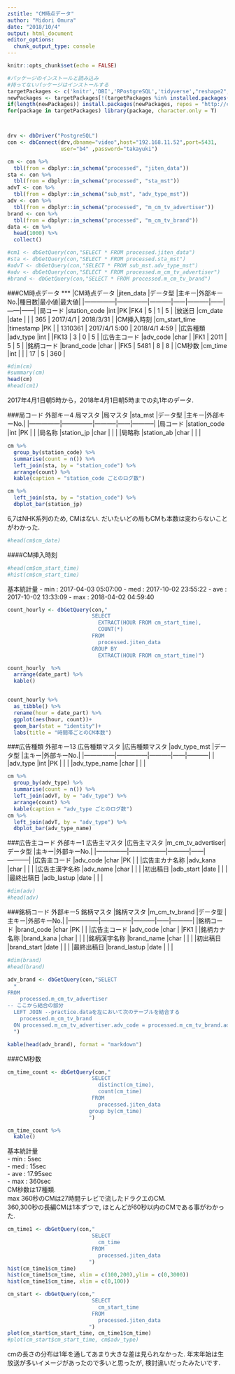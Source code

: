 ```yaml
---
zstitle: "CM時点データ"
author: "Midori Omura"
date: "2018/10/4"
output: html_document
editor_options: 
  chunk_output_type: console
---
```


```r
knitr::opts_chunk$set(echo = FALSE)
```


```r
#パッケージのインストールと読み込み
#持ってないパッケージはインストールする
targetPackages <- c('knitr','DBI','RPostgreSQL','tidyverse',"reshape2","lubridate","dbplot","DT") 
newPackages <- targetPackages[!(targetPackages %in% installed.packages()[,"Package"])]
if(length(newPackages)) install.packages(newPackages, repos = "http://cran.us.r-project.org")
for(package in targetPackages) library(package, character.only = T)



drv <- dbDriver("PostgreSQL")
con <- dbConnect(drv,dbname="video",host="192.168.11.52",port=5431,
                 user="b4" ,password="takayuki")
```


```r
cm <- con %>% 
  tbl(from = dbplyr::in_schema("processed", "jiten_data")) 
sta <- con %>% 
  tbl(from = dbplyr::in_schema("processed", "sta_mst"))
advT <- con %>% 
  tbl(from = dbplyr::in_schema("sub_mst", "adv_type_mst"))
adv <- con %>% 
  tbl(from = dbplyr::in_schema("processed", "m_cm_tv_advertiser"))
brand <- con %>% 
  tbl(from = dbplyr::in_schema("processed", "m_cm_tv_brand"))
data <- cm %>% 
  head(1000) %>% 
  collect()

#cm1 <- dbGetQuery(con,"SELECT * FROM processed.jiten_data")
#sta <- dbGetQuery(con,"SELECT * FROM processed.sta_mst")
#advT <- dbGetQuery(con,"SELECT * FROM sub_mst.adv_type_mst")
#adv <- dbGetQuery(con,"SELECT * FROM processed.m_cm_tv_advertiser")
#brand <- dbGetQuery(con,"SELECT * FROM processed.m_cm_tv_brand")
```

###CM時点データ
***
|CM時点データ   |jiten_data     |データ型   |主キー|外部キーNo.|種目数|最小値|最大値|
|---------------|---------------|-----------|------|-----------|------|------|------|
|局コード       |station_code   |int        |PK    |FK4      | 5 | 1 | 5 |
|放送日	        |cm_date	      |date		    |      |         | 365 | 2017/4/1 |	2018/3/31 |
|CM挿入時刻     |cm_start_time  |timestamp  |PK    |         | 1310361 | 2017/4/1 5:00 | 2018/4/1 4:59 |
|広告種類       |adv_type	      |int		    |      |FK13     | 3 | 0 | 5 |
|広告主コード   |adv_code	      |char		    |      |FK1      | 2011 |	5	| 5 |
|銘柄コード     |brand_code	    |char  		  |      |FK5      | 5481	| 8	| 8 |
|CM秒数         |cm_time	      |int		    |      |         | 17 |	5	| 360 |

```r
#dim(cm)
#summary(cm)
head(cm)
#head(cm1)
```
  
2017年4月1日朝5時から，2018年4月1日朝5時までの丸1年のデータ.  


###局コード 外部キー4 局マスタ
|局マスタ       |sta_mst        |データ型   |主キー|外部キーNo.|
|---------------|---------------|-----------|------|-----------|
|局コード       |station_code   |int        |PK    |     |
|局名称	        |station_jp	    |char		    |      |     |
|局略称         |station_ab     |char       |      |     |


```r
cm %>% 
  group_by(station_code) %>% 
  summarise(count = n()) %>% 
  left_join(sta, by = "station_code") %>% 
  arrange(count) %>% 
  kable(caption = "station_code ごとのログ数")

cm %>% 
  left_join(sta, by = "station_code") %>% 
  dbplot_bar(station_jp)
```

  
6,7はNHK系列のため, CMはない.
だいたいどの局もCMも本数は変わらないことがわかった.

```r
#head(cm$cm_date)
```

####CM挿入時刻
```r
#head(cm$cm_start_time)
#hist(cm$cm_start_time)
```

基本統計量
- min : 2017-04-03 05:07:00
- med : 2017-10-02 23:55:22
- ave : 2017-10-02 13:33:09
- max : 2018-04-02 04:59:40

```r
count_hourly <- dbGetQuery(con,"
                           SELECT
                             EXTRACT(HOUR FROM cm_start_time),
                             COUNT(*)
                           FROM 
                             processed.jiten_data
                           GROUP BY
                             EXTRACT(HOUR FROM cm_start_time)")

count_hourly  %>% 
  arrange(date_part) %>% 
  kable()


count_hourly %>% 
  as_tibble() %>% 
  rename(hour = date_part) %>% 
  ggplot(aes(hour, count))+
  geom_bar(stat = "identity")+
  labs(title = "時間帯ごとのCM本数")
```



###広告種類 外部キー13 広告種類マスタ
|広告種類マスタ |adv_type_mst   |データ型   |主キー|外部キーNo.|
|---------------|---------------|-----------|------|-----------|
|               |adv_type	      |int		    |PK    |     |
|               |adv_type_name  |char  		  |      |     |

```r
cm %>% 
  group_by(adv_type) %>% 
  summarise(count = n()) %>% 
  left_join(advT, by = "adv_type") %>% 
  arrange(count) %>% 
  kable(caption = "adv_type ごとのログ数")
cm %>% 
  left_join(advT, by = "adv_type") %>% 
  dbplot_bar(adv_type_name)
```
  
  
###広告主コード 外部キー1 広告主マスタ
|広告主マスタ   |m_cm_tv_advertiser|データ型   |主キー|外部キーNo.|
|---------------|------------------|-----------|------|-----------|
|広告主コード   |adv_code	      |char		    |PK    |     |
|広告主カナ名称 |adv_kana	      |char  		  |      |     |
|広告主漢字名称 |adv_name	      |char		    |      |     |
|初出稿日       |adb_start      |date       |      |     |
|最終出稿日     |adb_lastup     |date       |      |     |


```r
#dim(adv)
#head(adv)
```

###銘柄コード 外部キー5 銘柄マスタ
|銘柄マスタ     |m_cm_tv_brand  |データ型   |主キー|外部キーNo.|
|---------------|---------------|-----------|------|-----------|
|銘柄コード     |brand_code	    |char  		  |PK    |     |
|広告主コード   |adv_code	      |char		    |      |FK1  |
|銘柄カナ名称   |brand_kana	    |char  		  |      |     |
|銘柄漢字名称   |brand_name	    |char		    |      |     |
|初出稿日       |brand_start    |date       |      |     |
|最終出稿日     |brand_lastup   |date       |      |     |	

```r
#dim(brand)
#head(brand)

adv_brand <- dbGetQuery(con,"SELECT
  *
FROM
	processed.m_cm_tv_advertiser
-- ここから結合の部分
  LEFT JOIN --practice.dataを左において次のテーブルを結合する
   	processed.m_cm_tv_brand
  ON processed.m_cm_tv_advertiser.adv_code = processed.m_cm_tv_brand.adv_code; --結合の条件
  ")

kable(head(adv_brand), format = "markdown")

```

###CM秒数
```r

cm_time_count <- dbGetQuery(con,"
                           SELECT
                             distinct(cm_time),
                             count(cm_time)
                           FROM 
                             processed.jiten_data
                          group by(cm_time)
                          ")

cm_time_count %>% 
  kable()
```
  
基本統計量  
- min : 5sec  
- med : 15sec  
- ave : 17.95sec  
- max : 360sec  
CM秒数は17種類.  
max 360秒のCMは27時間テレビで流したドラクエのCM.  
360,300秒の長編CMは1本ずつで, ほとんどが60秒以内のCMである事がわかった.

```r
cm_time1 <- dbGetQuery(con,"
                           SELECT
                             cm_time
                           FROM 
                             processed.jiten_data
                          ")
hist(cm_time1$cm_time)
hist(cm_time1$cm_time, xlim = c(100,200),ylim = c(0,3000))
hist(cm_time1$cm_time, xlim = c(0,100))
```
  

```r
cm_start <- dbGetQuery(con,"
                           SELECT
                             cm_start_time
                           FROM 
                             processed.jiten_data
                          ")
plot(cm_start$cm_start_time, cm_time1$cm_time)
#plot(cm_start$cm_start_time, cm$adv_type)
```

cmの長さの分布は1年を通してあまり大きな差は見られなかった.
年末年始は生放送が多いイメージがあったので多いと思ったが, 検討違いだったみたいです.

